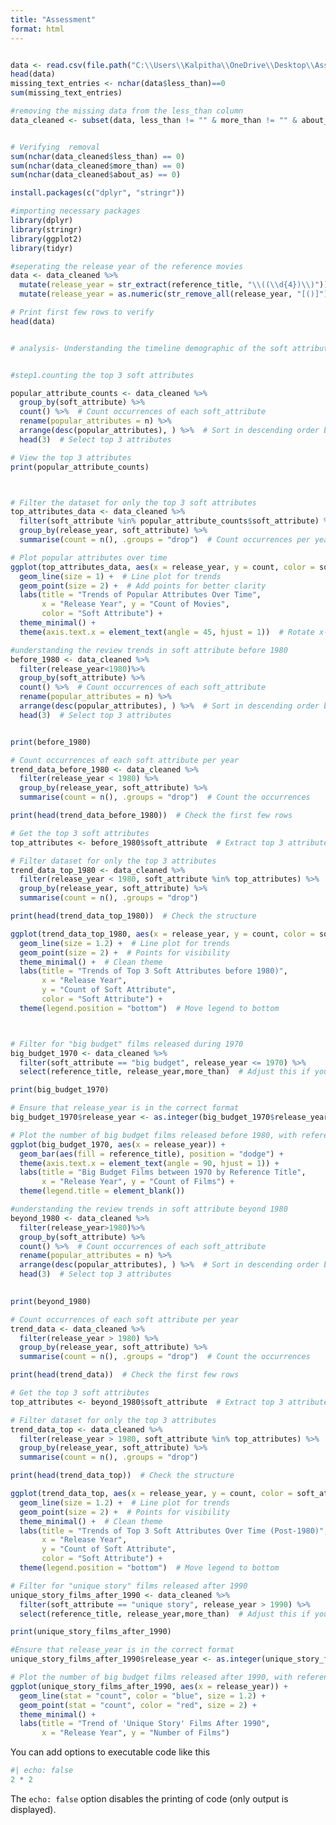 ---
title: "Assessment"
format: html
---


```{r}
```


```{r}
data <- read.csv(file.path("C:\\Users\\Kalpitha\\OneDrive\\Desktop\\Assignments'25\\Applied analytics\\soft-attributes.csv"))
head(data)
missing_text_entries <- nchar(data$less_than)==0
sum(missing_text_entries)

#removing the missing data from the less_than column 
data_cleaned <- subset(data, less_than != "" & more_than != "" & about_as != "" )


# Verifying  removal
sum(nchar(data_cleaned$less_than) == 0)
sum(nchar(data_cleaned$more_than) == 0) 
sum(nchar(data_cleaned$about_as) == 0)  

install.packages(c("dplyr", "stringr"))

#importing necessary packages 
library(dplyr)
library(stringr)
library(ggplot2)
library(tidyr)

#seperating the release year of the reference movies 
data <- data_cleaned %>%
  mutate(release_year = str_extract(reference_title, "\\((\\d{4})\\)")) %>%
  mutate(release_year = as.numeric(str_remove_all(release_year, "[()]")))

# Print first few rows to verify
head(data)


# analysis- Understanding the timeline demographic of the soft attributes that appear more frequently


#step1.counting the top 3 soft attributes

popular_attribute_counts <- data_cleaned %>%
  group_by(soft_attribute) %>%
  count() %>%  # Count occurrences of each soft_attribute
  rename(popular_attributes = n) %>%
  arrange(desc(popular_attributes), ) %>%  # Sort in descending order based on count
  head(3)  # Select top 3 attributes

# View the top 3 attributes
print(popular_attribute_counts)



# Filter the dataset for only the top 3 soft attributes
top_attributes_data <- data_cleaned %>%
  filter(soft_attribute %in% popular_attribute_counts$soft_attribute) %>%
  group_by(release_year, soft_attribute) %>%
  summarise(count = n(), .groups = "drop")  # Count occurrences per year

# Plot popular attributes over time
ggplot(top_attributes_data, aes(x = release_year, y = count, color = soft_attribute, group = soft_attribute)) +
  geom_line(size = 1) +  # Line plot for trends
  geom_point(size = 2) +  # Add points for better clarity
  labs(title = "Trends of Popular Attributes Over Time",
       x = "Release Year", y = "Count of Movies",
       color = "Soft Attribute") +
  theme_minimal() +
  theme(axis.text.x = element_text(angle = 45, hjust = 1))  # Rotate x-axis for readability

#understanding the review trends in soft attribute before 1980
before_1980 <- data_cleaned %>%
  filter(release_year<1980)%>%
  group_by(soft_attribute) %>%
  count() %>%  # Count occurrences of each soft_attribute
  rename(popular_attributes = n) %>%
  arrange(desc(popular_attributes), ) %>%  # Sort in descending order based on count
  head(3)  # Select top 3 attributes


print(before_1980)

# Count occurrences of each soft attribute per year
trend_data_before_1980 <- data_cleaned %>%
  filter(release_year < 1980) %>%
  group_by(release_year, soft_attribute) %>%
  summarise(count = n(), .groups = "drop")  # Count the occurrences

print(head(trend_data_before_1980))  # Check the first few rows

# Get the top 3 soft attributes
top_attributes <- before_1980$soft_attribute  # Extract top 3 attributes from your previous analysis

# Filter dataset for only the top 3 attributes
trend_data_top_1980 <- data_cleaned %>%
  filter(release_year < 1980, soft_attribute %in% top_attributes) %>%
  group_by(release_year, soft_attribute) %>%
  summarise(count = n(), .groups = "drop")

print(head(trend_data_top_1980))  # Check the structure

ggplot(trend_data_top_1980, aes(x = release_year, y = count, color = soft_attribute, group = soft_attribute)) +
  geom_line(size = 1.2) +  # Line plot for trends
  geom_point(size = 2) +  # Points for visibility
  theme_minimal() +  # Clean theme
  labs(title = "Trends of Top 3 Soft Attributes before 1980)",
       x = "Release Year",
       y = "Count of Soft Attribute",
       color = "Soft Attribute") +
  theme(legend.position = "bottom")  # Move legend to bottom



# Filter for "big budget" films released during 1970
big_budget_1970 <- data_cleaned %>%
  filter(soft_attribute == "big budget", release_year <= 1970) %>%
  select(reference_title, release_year,more_than)  # Adjust this if you have a date column

print(big_budget_1970)

# Ensure that release_year is in the correct format
big_budget_1970$release_year <- as.integer(big_budget_1970$release_year)

# Plot the number of big budget films released before 1980, with reference title and count of 
ggplot(big_budget_1970, aes(x = release_year)) +
  geom_bar(aes(fill = reference_title), position = "dodge") +
  theme(axis.text.x = element_text(angle = 90, hjust = 1)) +
  labs(title = "Big Budget Films between 1970 by Reference Title",
       x = "Release Year", y = "Count of Films") +
  theme(legend.title = element_blank()) 

#understanding the review trends in soft attribute beyond 1980
beyond_1980 <- data_cleaned %>%
  filter(release_year>1980)%>%
  group_by(soft_attribute) %>%
  count() %>%  # Count occurrences of each soft_attribute
  rename(popular_attributes = n) %>%
  arrange(desc(popular_attributes), ) %>%  # Sort in descending order based on count
  head(3)  # Select top 3 attributes

  
print(beyond_1980)

# Count occurrences of each soft attribute per year
trend_data <- data_cleaned %>%
  filter(release_year > 1980) %>%
  group_by(release_year, soft_attribute) %>%
  summarise(count = n(), .groups = "drop")  # Count the occurrences

print(head(trend_data))  # Check the first few rows

# Get the top 3 soft attributes
top_attributes <- beyond_1980$soft_attribute  # Extract top 3 attributes from your previous analysis

# Filter dataset for only the top 3 attributes
trend_data_top <- data_cleaned %>%
  filter(release_year > 1980, soft_attribute %in% top_attributes) %>%
  group_by(release_year, soft_attribute) %>%
  summarise(count = n(), .groups = "drop")

print(head(trend_data_top))  # Check the structure

ggplot(trend_data_top, aes(x = release_year, y = count, color = soft_attribute, group = soft_attribute)) +
  geom_line(size = 1.2) +  # Line plot for trends
  geom_point(size = 2) +  # Points for visibility
  theme_minimal() +  # Clean theme
  labs(title = "Trends of Top 3 Soft Attributes Over Time (Post-1980)",
       x = "Release Year",
       y = "Count of Soft Attribute",
       color = "Soft Attribute") +
  theme(legend.position = "bottom")  # Move legend to bottom

# Filter for "unique story" films released after 1990
unique_story_films_after_1990 <- data_cleaned %>%
  filter(soft_attribute == "unique story", release_year > 1990) %>%
  select(reference_title, release_year,more_than)  # Adjust this if you have a date column

print(unique_story_films_after_1990)

#Ensure that release_year is in the correct format
unique_story_films_after_1990$release_year <- as.integer(unique_story_films_after_1990$release_year)

# Plot the number of big budget films released after 1990, with reference title and count of 
ggplot(unique_story_films_after_1990, aes(x = release_year)) +
  geom_line(stat = "count", color = "blue", size = 1.2) +
  geom_point(stat = "count", color = "red", size = 2) +
  theme_minimal() +
  labs(title = "Trend of 'Unique Story' Films After 1990",
       x = "Release Year", y = "Number of Films")
```

You can add options to executable code like this 

```{r}
#| echo: false
2 * 2
```

The `echo: false` option disables the printing of code (only output is displayed).
